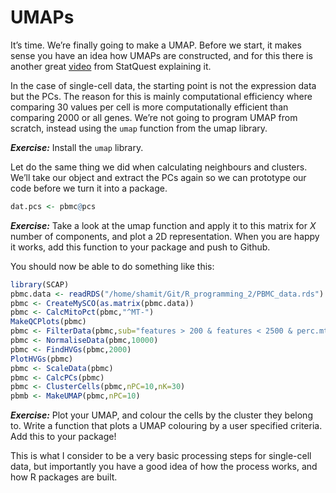 # UMAPs

It's time. We're finally going to make a UMAP. Before we start, it makes sense you have an idea how UMAPs are constructed, and for this there is another great [video](https://www.youtube.com/watch?v=eN0wFzBA4Sc) from StatQuest explaining it.

In the case of single-cell data, the starting point is not the expression data but the PCs. The reason for this is mainly computational efficiency where comparing 30 values per cell is more computationally efficient than comparing 2000 or all genes. We're not going to program UMAP from scratch, instead using the `umap` function from the umap library.

***Exercise:*** Install the `umap` library.

Let do the same thing we did when calculating neighbours and clusters.  We'll take our object and extract the PCs again so we can prototype our code before we turn it into a package.

```r
dat.pcs <- pbmc@pcs
```

***Exercise:*** Take a look at the umap function and apply it to this matrix for $X$ number of components, and plot a 2D representation. When you are happy it works, add this function to your package and push to Github.

You should now be able to do something like this:

```r
library(SCAP)
pbmc.data <- readRDS("/home/shamit/Git/R_programming_2/PBMC_data.rds")
pbmc <- CreateMySCO(as.matrix(pbmc.data))
pbmc <- CalcMitoPct(pbmc,"^MT-")
MakeQCPlots(pbmc)
pbmc <- FilterData(pbmc,sub="features > 200 & features < 2500 & perc.mt < 5",min.cells=3)
pbmc <- NormaliseData(pbmc,10000)
pbmc <- FindHVGs(pbmc,2000)
PlotHVGs(pbmc)
pbmc <- ScaleData(pbmc)
pbmc <- CalcPCs(pbmc)
pbmc <- ClusterCells(pbmc,nPC=10,nK=30)
pbmb <- MakeUMAP(pbmc,nPC=10)
```

***Exercise:*** Plot your UMAP, and colour the cells by the cluster they belong to. Write a function that plots a UMAP colouring by a user specified criteria. Add this to your package!

This is what I consider to be a very basic processing steps for single-cell data, but importantly you have a good idea of how the process works, and how R packages are built.

